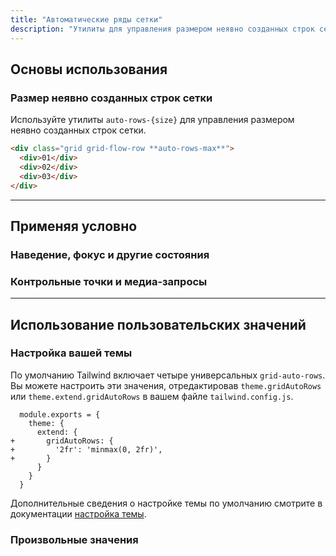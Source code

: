 ```yaml
---
title: "Автоматические ряды сетки"
description: "Утилиты для управления размером неявно созданных строк сетки."
---
```




## Основы использования

### Размер неявно созданных строк сетки

Используйте утилиты `auto-rows-{size}` для управления размером неявно созданных строк сетки.

```html
<div class="grid grid-flow-row **auto-rows-max**">
  <div>01</div>
  <div>02</div>
  <div>03</div>
</div>
```

---

## <Heading ignore>Применяя условно</Heading>

### <Heading ignore>Наведение, фокус и другие состояния</Heading>

<HoverFocusAndOtherStates defaultClass="grid grid-flow-row auto-rows-max" featuredClass="auto-rows-min" />

### <Heading ignore>Контрольные точки и медиа-запросы</Heading>

<BreakpointsAndMediaQueries defaultClass="grid grid-flow-row auto-rows-max" featuredClass="auto-rows-min" />

---

## Использование пользовательских значений

### Настройка вашей темы

По умолчанию Tailwind включает четыре универсальных `grid-auto-rows`. Вы можете настроить эти значения, отредактировав `theme.gridAutoRows` или `theme.extend.gridAutoRows` в вашем файле `tailwind.config.js`.

```diff-js {{ filename: 'tailwind.config.js' }}
  module.exports = {
    theme: {
      extend: {
+       gridAutoRows: {
+         '2fr': 'minmax(0, 2fr)',
+       }
      }
    }
  }
```

Дополнительные сведения о настройке темы по умолчанию смотрите в документации [настройка темы](/docs/theme#customizing-the-default-theme).

### Произвольные значения

<ArbitraryValues property="grid-auto-rows" defaultClass="grid grid-flow-row" featuredClass="auto-rows-[minmax(0,_2fr)]" />
